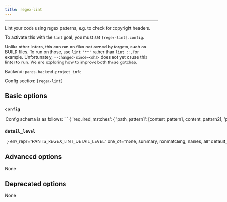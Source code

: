```yaml
---
title: regex-lint
---
```



---

Lint your code using regex patterns, e.g. to check for copyright headers.

To activate this with the `lint` goal, you must set `[regex-lint].config`.

Unlike other linters, this can run on files not owned by targets, such as BUILD files. To run on those, use `lint '**'` rather than `lint ::`, for example. Unfortunately, `--changed-since=<sha>` does not yet cause this linter to run. We are exploring how to improve both these gotchas.

Backend: <span className="color--primary">`pants.backend.project_info`</span>

Config section: <span className="color--primary">`[regex-lint]`</span>

<span className={styles.options}>

## Basic options

### `config`

<Option
  cli_repr={`--regex-lint-config="{'key1': val1, 'key2': val2, ...}"`}
  env_repr='PANTS_REGEX_LINT_CONFIG'
  default_repr={`{}`}
>
Config schema is as follows:
```
{
  'required_matches': {
    'path_pattern1': [content_pattern1, content_pattern2],
    'path_pattern2': [content_pattern1, content_pattern3],
    ...
  },
  'path_patterns': [
    {
      'name': path_pattern1',
      'pattern': <path regex pattern>,
      'inverted': True|False (defaults to False),
      'content_encoding': <encoding> (defaults to utf8)
    },
    ...
  ],
  'content_patterns': [
    {
      'name': 'content_pattern1',
      'pattern': <content regex pattern>,
      'inverted': True|False (defaults to False)
    }
    ...
  ]
}
```

Meaning: if a file matches some path pattern, its content must match all the corresponding content patterns.

It&#x27;s often helpful to load this config from a JSON or YAML file. To do that, set `[regex-lint].config = '@path/to/config.yaml'`, for example.

</Option>

### `detail_level`

<Option
  cli_repr={`--regex-lint-detail-level=<DetailLevel>`}
  env_repr="PANTS_REGEX_LINT_DETAIL_LEVEL"
  one_of="none, summary, nonmatching, names, all"
  default_repr={`nonmatching`}
>
  How much detail to include in the result.
</Option>

## Advanced options

None

## Deprecated options

None

</span>


